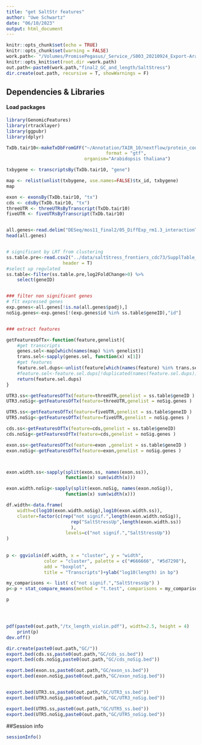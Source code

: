 ```yaml
---
title: "get SaltStr features"
author: "Uwe Schwartz"
date: "06/10/2023"
output: html_document
---
```


```r
knitr::opts_chunk$set(echo = TRUE)
knitr::opts_chunk$set(warning = FALSE)
work.path<- "/Volumes/PromisePegasus/_Service_/S003_20210924_Export-AraThal/221130_pool_FC1_FC2/"
knitr::opts_knit$set(root.dir =work.path)
out.path<-paste0(work.path,"final2_GC_and_length/SaltStress")
dir.create(out.path, recursive = T, showWarnings = F)
```


## Dependencies & Libraries

#### Load packages
```r
library(GenomicFeatures)
library(rtracklayer)
library(ggpubr)
library(dplyr)
```

```r
TxDb.tair10<-makeTxDbFromGFF("~/Annotation/TAIR_10/nextflow/protein_coding.gtf",
                                     format = "gtf", 
                             organism="Arabidopsis thaliana")

txbygene <- transcriptsBy(TxDb.tair10, "gene")

map <- relist(unlist(txbygene, use.names=FALSE)$tx_id, txbygene)
map

exon <- exonsBy(TxDb.tair10, "tx")
cds <- cdsBy(TxDb.tair10, "tx")
threeUTR <- threeUTRsByTranscript(TxDb.tair10)
fiveUTR <- fiveUTRsByTranscript(TxDb.tair10)



```


```r
all.genes<-read.delim("DESeq/mos11_final2/05_DiffExp_rm1.3_interactionTerm/res_table.txt")
head(all.genes)


# significant by LRT from clustering
ss.table.pre<-read.csv2("../data/saltStress_frontiers_cdc73/SupplTable_from_paper_Col0_saltVSctrl.csv",
                     header = T)
#select up regulated
ss.table<-filter(ss.table.pre,log2FoldChange>0) %>% 
    select(geneID)


### filter non significant genes
# flt expressed genes
exp.genes<-all.genes[!is.na(all.genes$padj),]
noSig.genes<-exp.genes[!(exp.genes$id %in% ss.table$geneID),"id"]


### extract features

getFeaturesOfTx<-function(feature,genelist){
    #get transcripts
    genes.sel<-map[which(names(map) %in% genelist)]
    trans.sel<-sapply(genes.sel, function(x) x[1])
    #get features
    feature.sel.dups<-unlist(feature[which(names(feature) %in% trans.sel)])
    #feature.sel<-feature.sel.dups[!duplicated(names(feature.sel.dups))]
    return(feature.sel.dups)
}

UTR3.ss<-getFeaturesOfTx(feature=threeUTR,genelist = ss.table$geneID )
UTR3.noSig<-getFeaturesOfTx(feature=threeUTR,genelist = noSig.genes )

UTR5.ss<-getFeaturesOfTx(feature=fiveUTR,genelist = ss.table$geneID )
UTR5.noSig<-getFeaturesOfTx(feature=fiveUTR,genelist = noSig.genes )

cds.ss<-getFeaturesOfTx(feature=cds,genelist = ss.table$geneID)
cds.noSig<-getFeaturesOfTx(feature=cds,genelist = noSig.genes )

exon.ss<-getFeaturesOfTx(feature=exon ,genelist = ss.table$geneID )
exon.noSig<-getFeaturesOfTx(feature=exon,genelist = noSig.genes )




```


```r

exon.width.ss<-sapply(split(exon.ss, names(exon.ss)),
                      function(x) sum(width(x)))

exon.width.noSig<-sapply(split(exon.noSig, names(exon.noSig)),
                      function(x) sum(width(x)))

df.width<-data.frame(
    width=c(log10(exon.width.noSig),log10(exon.width.ss)),
    cluster=factor(c(rep("not signif.",length(exon.width.noSig)),
                        rep("SaltStressUp",length(exon.width.ss))
                        ), 
                      levels=c("not signif.","SaltStressUp"))
)
 
   
p <- ggviolin(df.width, x = "cluster", y = "width",
              color = "cluster", palette = c("#666666", "#5d7298"),
              add = "boxplot",
              title = "Transcripts")+ylab("log10(length) in bp")

my_comparisons <- list( c("not signif.","SaltStressUp") )
p<-p + stat_compare_means(method = "t.test", comparisons = my_comparisons)

p





```



```r

pdf(paste0(out.path,"/tx_length_violin.pdf"), width=2.5, height = 4)
    print(p)
dev.off()

dir.create(paste0(out.path,"GC/"))
export.bed(cds.ss,paste0(out.path,"GC/cds_ss.bed"))
export.bed(cds.noSig,paste0(out.path,"GC/cds_noSig.bed"))

export.bed(exon.ss,paste0(out.path,"GC/exon_ss.bed"))
export.bed(exon.noSig,paste0(out.path,"GC/exon_noSig.bed"))


export.bed(UTR3.ss,paste0(out.path,"GC/UTR3_ss.bed"))
export.bed(UTR3.noSig,paste0(out.path,"GC/UTR3_noSig.bed"))

export.bed(UTR5.ss,paste0(out.path,"GC/UTR5_ss.bed"))
export.bed(UTR5.noSig,paste0(out.path,"GC/UTR5_noSig.bed"))


```



##Session info
```r
sessionInfo()


```